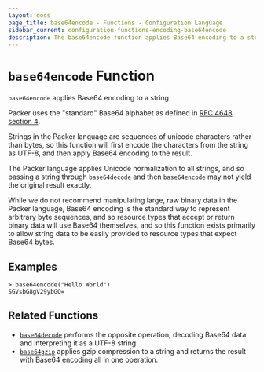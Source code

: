 ```yaml
---
layout: docs
page_title: base64encode - Functions - Configuration Language
sidebar_current: configuration-functions-encoding-base64encode
description: The base64encode function applies Base64 encoding to a string.
---
```


# `base64encode` Function

`base64encode` applies Base64 encoding to a string.

Packer uses the "standard" Base64 alphabet as defined in
[RFC 4648 section 4](https://tools.ietf.org/html/rfc4648#section-4).

Strings in the Packer language are sequences of unicode characters rather
than bytes, so this function will first encode the characters from the string
as UTF-8, and then apply Base64 encoding to the result.

The Packer language applies Unicode normalization to all strings, and so
passing a string through `base64decode` and then `base64encode` may not yield
the original result exactly.

While we do not recommend manipulating large, raw binary data in the Packer
language, Base64 encoding is the standard way to represent arbitrary byte
sequences, and so resource types that accept or return binary data will use
Base64 themselves, and so this function exists primarily to allow string
data to be easily provided to resource types that expect Base64 bytes.

## Examples

```
> base64encode("Hello World")
SGVsbG8gV29ybGQ=
```

## Related Functions

- [`base64decode`](./base64decode.html) performs the opposite operation,
  decoding Base64 data and interpreting it as a UTF-8 string.
- [`base64gzip`](./base64gzip.html) applies gzip compression to a string
  and returns the result with Base64 encoding all in one operation.
